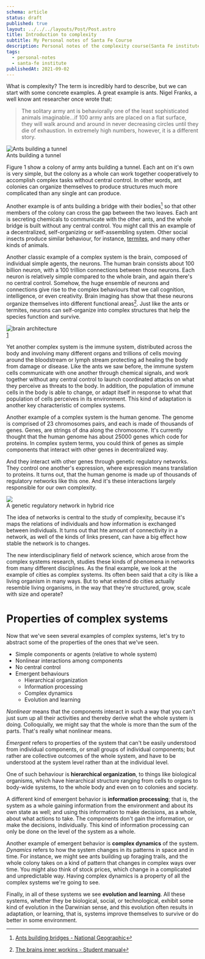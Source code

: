 ```yaml
---
schema: article
status: draft
published: true
layout: ../../../layouts/Post/Post.astro
title: Introduction to complexity
subtitle: My Personal notes of Santa Fe Course
description: Personal notes of the complexity course(Santa Fe institute)
tags:
  - personal-notes
  - santa-fe institute
publishedAt: 2021-09-02
---
```


What is complexity? The term is incredibly hard to describe, but we can start
with some concrete examples. A great example is ants. Nigel Franks, a well know ant researcher once wrote
that:

> The solitary army ant is behaviorally one
> of the least sophisticated animals imaginable…if 100 army ants are placed on a flat
> surface, they will walk around and around in never decreasing circles until they die of
> exhaustion. In extremely high numbers, however, it is a different story.


<div className="right-25">
    <img src="https://upload.wikimedia.org/wikipedia/commons/4/43/Safari_ants_tunnel.jpg" alt="Ants building a tunnel" />
    <figcaption>Ants building a tunnel</figcaption>
</div>


Figure 1 show a colony of army ants building a tunnel. Each ant on it's own is very simple, but the
colony as a whole can work together cooperatively to accomplish complex tasks without central control. In other words, ant colonies can organize themselves to produce structures much more complicated than any single ant can produce.

Another example is of ants building a bridge with their bodies[^1] so that other members of the colony can cross the
gap between the two leaves. Each ant is secreting chemicals to communicate with the other ants, and the whole bridge is built without any central control. You might call this an example of a decentralized, self-organizing or self-assembling system. Other social insects produce similar behaviour, for instance, [termites](https://en.wikipedia.org/wiki/Mound-building_termites), and many other kinds of animals.

Another classic example of a complex system is the brain, composed of individual simple agents, the neurons. The
human brain consists about 100 billion neuron, with a 100 trillion connections between those neurons. Each neuron
is relatively simple compared to the whole brain, and again there's no central control. Somehow, the huge
ensemble of neurons and connections give rise to the complex behaviours that we call cognition, intelligence, or even
creativity. Brain imaging has show that these neurons organize themselves into different functional areas[^a]. Just
like the ants or termites, neurons can self-organize into complex structures that help the species function
and survive.


<div className="centered">
    <img src="/pictures/brain-innerworkings.png" alt="brain architecture" />
    <figcaption>
      <a href="#fn-1" className="footnote-ref">1</a>
    </figcaption>
</div>


Yet another complex system is the immune system, distributed across the body and involving many different organs and trillions of cells moving around the bloodstream or lymph stream protecting ad healing the body from damage or disease.
Like the ants we saw before, the immune system cells communicate with one another through chemical signals, and work together without any central control to launch coordinated attacks on what they perceive as threats to the body. In addition, the population of immune cells in the body is able to change, or adapt itself in response to what that population of cells perceives in its environment.
This kind of adaptation is another key characteristic of complex systems.

Another example of a complex system is the human genome. The genome is comprised of 23 chromosomes pairs, and each
is made of thousands of genes. Genes, are strings of dna along the chromosome. It's currently thought that the human
genome has about 25000 genes which code for proteins. In complex system terms, you could think of genes as simple
components that interact with other genes in decentralized way.

And they interact with other genes through genetic regulatory networks. They control one another's expression, where
expression means translation to proteins. It turns out, that the human genome is made up of thousands of regulatory networks like this one. And it's these interactions largely responsible for our own complexity.

<div className="centered">
<img src="https://upload.wikimedia.org/wikipedia/commons/d/dc/DG_Network_in_Hybrid_Rice.png" />
<figcaption>A genetic regulatory network in hybrid rice</figcaption>
</div>

The idea of networks is central to the study of complexity, because it's maps the relations of individuals
and how information is exchanged between individuals. It turns out that hte amount of connectivity in a network,
as well of the kinds of links present, can have a big effect how stable the network is to changes.

The new interdisciplinary field of network science, which arose from the complex systems research, studies
these kinds of phenomena in networks from many different disciplines. As the final example, we look at the example of cities as complex systems. Its often been said that a city is like a living organism in many ways. But to what extend do cities actually resemble living organisms, in the way that they're structured, grow, scale with size and operate?

# Properties of complex systems

<div className="twocolumn-page">

Now that we've seen several examples of complex systems, let's try to abstract some of the properties of the ones that we've seen.

- Simple components or agents (relative to whole system)
- Nonlinear interactions among components
- No central control
- Emergent behaviours
  - Hierarchical organization
  - Information processing
  - Complex dynamics
  - Evolution and learning

_Nonlinear_ means that the components interact in such a way
that you can't just sum up all their activities and thereby derive what the whole system is doing.
Colloquially, we might say that the whole is more than the sum of the parts.
That's really what nonlinear means.

_Emergent_ refers to properties of the system that can't be easily understood from individual components,
or small groups of individual components; but rather are collective outcomes of the whole system,
and have to be understood at the system level rather than at the individual level.

One of such behaviour is **hierarchical organization**, to things like biological organisms, which have hierarchical structure ranging from cells to organs to body-wide systems, to the whole body and even on to colonies and society.

A different kind of emergent behavior is **information processing**; that is, the system as a whole gaining information from the environment and about its own state as well; and using this information to make decisions, as a whole,
about what actions to take. The components don't gain the information, or make the decisions, individually.
This kind of information processing can only be done on the level of the system as a whole.

Another example of emergent behavior is **complex dynamics** of the system.
_Dynamics_ refers to how the system changes in its patterns
in space and in time. For instance, we might see ants building up foraging trails, and the whole colony takes on a kind of pattern that changes in complex ways over time.
You might also think of stock prices, which change in a complicated and unpredictable way.
Having complex dynamics is a property of all the complex systems we're going to see.

Finally, in all of these systems we see **evolution and learning**. All these systems, whether they be biological, social, or technological, exhibit some kind of evolution in the Darwinian sense, and this evolution often results in adaptation, or learning, that is, systems improve themselves to survive or do better in some environment.

</div>

[^1]: [Ants building bridges - National Geographic](https://www.youtube.com/watch?v=4BdjxYUdJS8)
[^a]: [The brains inner workins - Student manual](https://www.azscience.org/media/1732/brains-inner-workings-student-manual.pdf)
